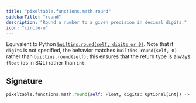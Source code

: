 ```yaml
---
title: "pixeltable.functions.math.round"
sidebarTitle: "round"
description: "Round a number to a given precision in decimal digits."
icon: "circle-u"
---
```

Equivalent to Python [`builtins.round(self, digits or 0)`](https://docs.python.org/3/library/functions.html#round). Note that if `digits` is not specified, the behavior matches `builtins.round(self, 0)` rather than `builtins.round(self)`; this ensures that the return type is always `float` (as in SQL) rather than `int`.


## Signature

```python
pixeltable.functions.math.round(self: Float, digits: Optional[Int]) -> Float
```

